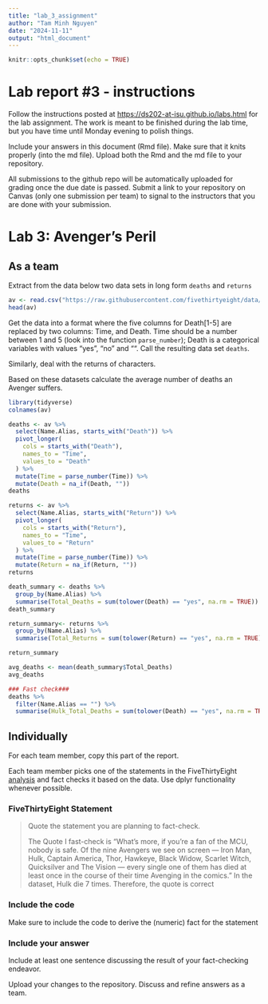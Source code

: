 ```yaml
---
title: "lab_3_assignment"
author: "Tam Minh Nguyen"
date: "2024-11-11"
output: "html_document"
---
```


<!-- README.md is generated from README.Rmd. Please edit the README.Rmd file -->

```r
knitr::opts_chunk$set(echo = TRUE)
```

# Lab report #3 - instructions

Follow the instructions posted at <https://ds202-at-isu.github.io/labs.html> for the lab assignment. The work is meant to be finished during the lab time, but you have time until Monday evening to polish things.

Include your answers in this document (Rmd file). Make sure that it knits properly (into the md file). Upload both the Rmd and the md file to your repository.

All submissions to the github repo will be automatically uploaded for grading once the due date is passed. Submit a link to your repository on Canvas (only one submission per team) to signal to the instructors that you are done with your submission.

# Lab 3: Avenger's Peril

## As a team

Extract from the data below two data sets in long form `deaths` and `returns`

```r
av <- read.csv("https://raw.githubusercontent.com/fivethirtyeight/data/master/avengers/avengers.csv", stringsAsFactors = FALSE)
head(av)
```

Get the data into a format where the five columns for Death[1-5] are replaced by two columns: Time, and Death. Time should be a number between 1 and 5 (look into the function `parse_number`); Death is a categorical variables with values "yes", "no" and "". Call the resulting data set `deaths`.

Similarly, deal with the returns of characters.

Based on these datasets calculate the average number of deaths an Avenger suffers.

```r
library(tidyverse)
colnames(av)
```

```r
deaths <- av %>%
  select(Name.Alias, starts_with("Death")) %>%
  pivot_longer(
    cols = starts_with("Death"),
    names_to = "Time",
    values_to = "Death"
  ) %>%
  mutate(Time = parse_number(Time)) %>%
  mutate(Death = na_if(Death, ""))
deaths

```

```r
returns <- av %>%
  select(Name.Alias, starts_with("Return")) %>%
  pivot_longer(
    cols = starts_with("Return"),
    names_to = "Time",
    values_to = "Return"
  ) %>%
  mutate(Time = parse_number(Time)) %>%
  mutate(Return = na_if(Return, ""))
returns
```

```r
death_summary <- deaths %>%
  group_by(Name.Alias) %>%
  summarise(Total_Deaths = sum(tolower(Death) == "yes", na.rm = TRUE))
death_summary
```

```r
return_summary<- returns %>%
  group_by(Name.Alias) %>%
  summarise(Total_Returns = sum(tolower(Return) == "yes", na.rm = TRUE))

return_summary
```

```r
avg_deaths <- mean(death_summary$Total_Deaths)
avg_deaths
```

```r
### Fast check###
deaths %>%
  filter(Name.Alias == "") %>%
  summarise(Hulk_Total_Deaths = sum(tolower(Death) == "yes", na.rm = TRUE))
```

## Individually

For each team member, copy this part of the report.

Each team member picks one of the statements in the FiveThirtyEight [analysis](https://fivethirtyeight.com/features/avengers-death-comics-age-of-ultron/) and fact checks it based on the data. Use dplyr functionality whenever possible.

### FiveThirtyEight Statement

> Quote the statement you are planning to fact-check.
>
> The Quote I fast-check is "What’s more, if you’re a fan of the MCU, nobody is safe. Of the nine Avengers we see on screen — Iron Man, Hulk, Captain America, Thor, Hawkeye, Black Widow, Scarlet Witch, Quicksilver and The Vision — every single one of them has died at least once in the course of their time Avenging in the comics." In the dataset, Hulk die 7 times. Therefore, the quote is correct

### Include the code

Make sure to include the code to derive the (numeric) fact for the statement

### Include your answer

Include at least one sentence discussing the result of your fact-checking endeavor.

Upload your changes to the repository. Discuss and refine answers as a team.
